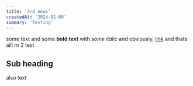 ```yaml
---
title: '3rd news'
createdAt: '2024-01-09'
summary: 'Testing'
---
```


some text and some **bold text** with _some italic_ and obviously, [link](https://ui.shadcn.com/docs/components/card) and thats alll rn 2 test

## Sub heading

also text
